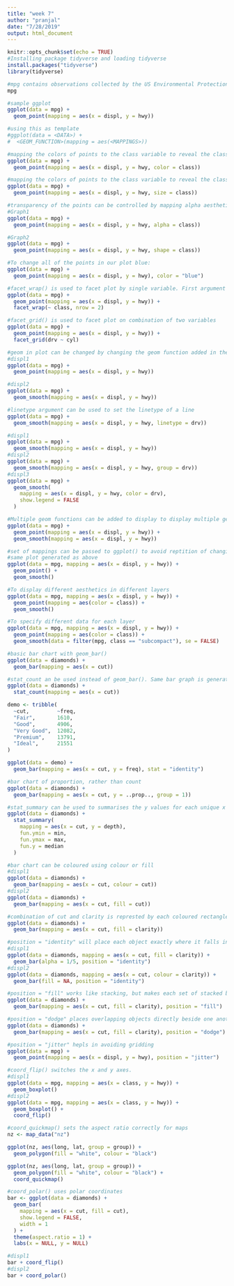 ```yaml
---
title: "week 7"
author: "pranjal"
date: "7/28/2019"
output: html_document
---
```


```r
knitr::opts_chunk$set(echo = TRUE)
#Installing package tidyverse and loading tidyverse
install.packages("tidyverse")
library(tidyverse)
```


```r
#mpg contains observations collected by the US Environmental Protection Agency on 38 models of car.
mpg
```


```r
#sample ggplot
ggplot(data = mpg) + 
  geom_point(mapping = aes(x = displ, y = hwy))

#using this as template
#ggplot(data = <DATA>) + 
#  <GEOM_FUNCTION>(mapping = aes(<MAPPINGS>))
```


```r
#mapping the colors of points to the class variable to reveal the class of each car.
ggplot(data = mpg) + 
  geom_point(mapping = aes(x = displ, y = hwy, color = class))
```

```r
#mapping the colors of points to the class variable to reveal the class of each car.
ggplot(data = mpg) + 
  geom_point(mapping = aes(x = displ, y = hwy, size = class))
```


```r
#transparency of the points can be controlled by mapping alpha aesthetic and shape of the points can be controlled by shape aesthetic
#Graph1
ggplot(data = mpg) + 
  geom_point(mapping = aes(x = displ, y = hwy, alpha = class))

#Graph2
ggplot(data = mpg) + 
  geom_point(mapping = aes(x = displ, y = hwy, shape = class))
```

```r
#To change all of the points in our plot blue:
ggplot(data = mpg) + 
  geom_point(mapping = aes(x = displ, y = hwy), color = "blue")
``` 
```r
#facet_wrap() is used to facet plot by single variable. First argument is a formula followed by ~
ggplot(data = mpg) + 
  geom_point(mapping = aes(x = displ, y = hwy)) + 
  facet_wrap(~ class, nrow = 2)
```
```r
#facet_grid() is used to facet plot on combination of two variables
ggplot(data = mpg) + 
  geom_point(mapping = aes(x = displ, y = hwy)) + 
  facet_grid(drv ~ cyl)
```

```r
#geom in plot can be changed by changing the geom function added in the ggplot()
#displ1
ggplot(data = mpg) + 
  geom_point(mapping = aes(x = displ, y = hwy))

#displ2
ggplot(data = mpg) + 
  geom_smooth(mapping = aes(x = displ, y = hwy))
```
```r
#linetype argument can be used to set the linetype of a line
ggplot(data = mpg) + 
  geom_smooth(mapping = aes(x = displ, y = hwy, linetype = drv))
```
```r
#displ1
ggplot(data = mpg) +
  geom_smooth(mapping = aes(x = displ, y = hwy))
#displ2              
ggplot(data = mpg) +
  geom_smooth(mapping = aes(x = displ, y = hwy, group = drv))
#displ3
ggplot(data = mpg) +
  geom_smooth(
    mapping = aes(x = displ, y = hwy, color = drv),
    show.legend = FALSE
  )
```

```r
#Multiple geom functions can be added to display to display multiple geoms in same plot
ggplot(data = mpg) + 
  geom_point(mapping = aes(x = displ, y = hwy)) +
  geom_smooth(mapping = aes(x = displ, y = hwy))
```

```r
#set of mappings can be passed to ggplot() to avoid reptition of changing code
#same plot generated as above
ggplot(data = mpg, mapping = aes(x = displ, y = hwy)) + 
  geom_point() + 
  geom_smooth()
```
```r
#To display different aesthetics in different layers
ggplot(data = mpg, mapping = aes(x = displ, y = hwy)) + 
  geom_point(mapping = aes(color = class)) + 
  geom_smooth()
```
```r
#To specify different data for each layer
ggplot(data = mpg, mapping = aes(x = displ, y = hwy)) + 
  geom_point(mapping = aes(color = class)) + 
  geom_smooth(data = filter(mpg, class == "subcompact"), se = FALSE)
```

```r
#basic bar chart with geom_bar()
ggplot(data = diamonds) + 
  geom_bar(mapping = aes(x = cut))
```

```r
#stat_count an be used instead of geom_bar(). Same bar graph is generated
ggplot(data = diamonds) + 
  stat_count(mapping = aes(x = cut))
```

```r
demo <- tribble(
  ~cut,         ~freq,
  "Fair",       1610,
  "Good",       4906,
  "Very Good",  12082,
  "Premium",    13791,
  "Ideal",      21551
)

ggplot(data = demo) +
  geom_bar(mapping = aes(x = cut, y = freq), stat = "identity")
```
```r
#bar chart of proportion, rather than count
ggplot(data = diamonds) + 
  geom_bar(mapping = aes(x = cut, y = ..prop.., group = 1))
```


```r
#stat_summary can be used to summarises the y values for each unique x value
ggplot(data = diamonds) + 
  stat_summary(
    mapping = aes(x = cut, y = depth),
    fun.ymin = min,
    fun.ymax = max,
    fun.y = median
  )
```

```r
#bar chart can be coloured using colour or fill
#displ1
ggplot(data = diamonds) + 
  geom_bar(mapping = aes(x = cut, colour = cut))
#displ2
ggplot(data = diamonds) + 
  geom_bar(mapping = aes(x = cut, fill = cut))
```

```r
#combination of cut and clarity is represted by each coloured rectangle
ggplot(data = diamonds) + 
  geom_bar(mapping = aes(x = cut, fill = clarity))
```

```r
#position = "identity" will place each object exactly where it falls in the context of the graph. 
#displ1
ggplot(data = diamonds, mapping = aes(x = cut, fill = clarity)) + 
  geom_bar(alpha = 1/5, position = "identity")
#displ2
ggplot(data = diamonds, mapping = aes(x = cut, colour = clarity)) + 
  geom_bar(fill = NA, position = "identity")
```

```r
#position = "fill" works like stacking, but makes each set of stacked bars the same height. 
ggplot(data = diamonds) + 
  geom_bar(mapping = aes(x = cut, fill = clarity), position = "fill")
```

```r
#position = "dodge" places overlapping objects directly beside one another. 
ggplot(data = diamonds) + 
  geom_bar(mapping = aes(x = cut, fill = clarity), position = "dodge")
```

```r
#position = "jitter" hepls in avoiding gridding
ggplot(data = mpg) + 
  geom_point(mapping = aes(x = displ, y = hwy), position = "jitter")
```
```r
#coord_flip() switches the x and y axes.
#displ1
ggplot(data = mpg, mapping = aes(x = class, y = hwy)) + 
  geom_boxplot()
#displ2
ggplot(data = mpg, mapping = aes(x = class, y = hwy)) + 
  geom_boxplot() +
  coord_flip()
```
```r
#coord_quickmap() sets the aspect ratio correctly for maps
nz <- map_data("nz")

ggplot(nz, aes(long, lat, group = group)) +
  geom_polygon(fill = "white", colour = "black")

ggplot(nz, aes(long, lat, group = group)) +
  geom_polygon(fill = "white", colour = "black") +
  coord_quickmap()
```

```r
#coord_polar() uses polar coordinates
bar <- ggplot(data = diamonds) + 
  geom_bar(
    mapping = aes(x = cut, fill = cut), 
    show.legend = FALSE,
    width = 1
  ) + 
  theme(aspect.ratio = 1) +
  labs(x = NULL, y = NULL)

#displ1
bar + coord_flip()
#displ2
bar + coord_polar()
```